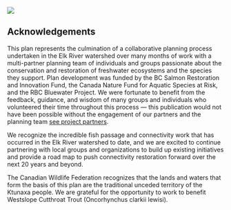 ![](trout.png)

## Acknowledgements {-}

This plan represents the culmination of a collaborative planning process undertaken in the Elk River watershed over many months of work with a multi-partner planning team of individuals and groups passionate about the conservation and restoration of freshwater ecosystems and the species they support. Plan development was funded by the BC Salmon Restoration and Innovation Fund, the Canada Nature Fund for Aquatic Species at Risk, and the RBC Bluewater Project. We were fortunate to benefit from the feedback, guidance, and wisdom of many groups and individuals who volunteered their time throughout this process — this publication would not have been possible without the engagement of our partners and the planning team [see project partners](project-partners.qmd).

We recognize the incredible fish passage and connectivity work that has occurred in the Elk River watershed to date, and we are excited to continue partnering with local groups and organizations to build up existing initiatives and provide a road map to push connectivity restoration forward over the next 20 years and beyond.

The Canadian Wildlife Federation recognizes that the lands and waters that form the basis of this plan are the traditional unceded territory of the Ktunaxa people. We are grateful for the opportunity to work to benefit Westslope Cutthroat Trout (Oncorhynchus clarkii lewisi).
